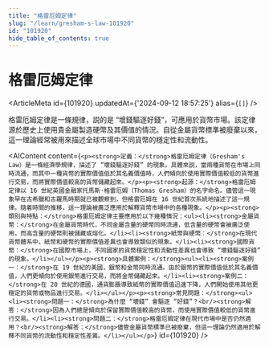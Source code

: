 ```yaml
---
title: "格雷厄姆定律"
slug: "/learn/gresham-s-law-101920"
id: "101920"
hide_table_of_contents: true
---
```



# 格雷厄姆定律

<ArticleMeta id={101920} updatedAt={'2024-09-12 18:57:25'} alias={`[]`} />
<div className='border-solid border-b border-t-0 my-4 border-[var(--ifm-color-gray-300)]' />

格雷厄姆定律是一條規律，説的是 “壞錢驅逐好錢”，可應用於貨幣市場。該定律源於歷史上使用貴金屬製造硬幣及其價值的情況。自從金屬貨幣標準被廢棄以來，這一理論經常被用來描述全球市場中不同貨幣的穩定性和流動性。

<AIContent content={`<p><strong>定義：</strong>格雷厄姆定律（Gresham's Law）是一條經濟學規律，描述了 “壞錢驅逐好錢” 的現象。具體來説，當兩種貨幣在市場上同時流通，而其中一種貨幣的實際價值低於其名義價值時，人們傾向於使用實際價值較低的貨幣進行交易，而將實際價值較高的貨幣儲藏起來。</p><p><strong>起源：</strong>格雷厄姆定律以 16 世紀英國金融家托馬斯·格雷厄姆（Thomas Gresham）的名字命名。儘管這一現象早在古希臘和古羅馬時期就已被觀察到，但格雷厄姆在 16 世紀首次系統地描述了這一規律。隨着時間的推移，這一理論被廣泛應用於解釋貨幣市場中的各種現象。</p><p><strong>類別與特點：</strong>格雷厄姆定律主要應用於以下幾種情況：<ul><li><strong>金屬貨幣：</strong>在金屬貨幣時代，不同金屬含量的硬幣同時流通，低含量的硬幣會被廣泛使用，而高含量的硬幣則被儲藏或熔化。</li><li><strong>紙幣與硬幣：</strong>在現代貨幣體系中，紙幣和硬幣的實際價值差異也會導致類似的現象。</li><li><strong>國際貨幣：</strong>在國際市場上，不同國家的貨幣穩定性和流動性差異也會導致 “壞錢驅逐好錢” 的現象。</li></ul></p><p><strong>具體案例：</strong><ul><li><strong>案例一：</strong>在 19 世紀的美國，銀幣和金幣同時流通。由於銀幣的實際價值低於其名義價值，人們更傾向於使用銀幣進行交易，而將金幣儲藏起來。</li><li><strong>案例二：</strong>在 20 世紀的德國，通貨膨脹導致紙幣的實際價值迅速下降，人們開始使用其他更穩定的貨幣或物品進行交易。</li></ul></p><p><strong>常見問題：</strong><ul><li><strong>問題一：</strong>為什麼 “壞錢” 會驅逐 “好錢”？<br/><strong>解答：</strong>因為人們總是傾向於保留實際價值較高的貨幣，而使用實際價值較低的貨幣進行交易。</li><li><strong>問題二：</strong>格雷厄姆定律在現代市場中是否仍然適用？<br/><strong>解答：</strong>儘管金屬貨幣標準已被廢棄，但這一理論仍然適用於解釋不同貨幣的流動性和穩定性差異。</li></ul></p>`} id={101920} />
